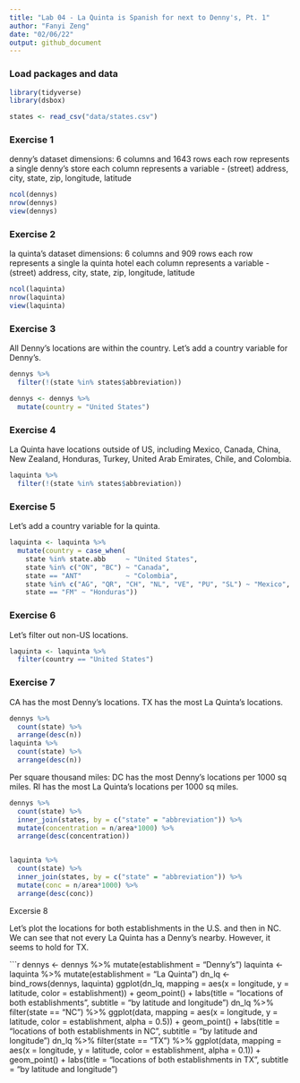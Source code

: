 ```yaml
---
title: "Lab 04 - La Quinta is Spanish for next to Denny's, Pt. 1"
author: "Fanyi Zeng"
date: "02/06/22"
output: github_document
---
```


### Load packages and data

```r
library(tidyverse) 
library(dsbox) 
```

```r
states <- read_csv("data/states.csv")
```

### Exercise 1

denny's dataset
dimensions: 6 columns and 1643 rows 
each row represents a single denny's store
each column represents a variable - (street) address, city, state, zip, longitude, latitude

```r
ncol(dennys)
nrow(dennys)
view(dennys)
```

### Exercise 2

la quinta's dataset
dimensions: 6 columns and 909 rows 
each row represents a single la quinta hotel
each column represents a variable - (street) address, city, state, zip, longitude, latitude

```r
ncol(laquinta)
nrow(laquinta)
view(laquinta)
```

### Exercise 3

All Denny's locations are within the country. Let's add a country variable for Denny's.

```r
dennys %>%
  filter(!(state %in% states$abbreviation))
```

```r
dennys <- dennys %>%
  mutate(country = "United States")
```


### Exercise 4

La Quinta have locations outside of US, including Mexico, Canada, China, New Zealand, Honduras, Turkey, United Arab Emirates, Chile, and Colombia.

```r
laquinta %>%
  filter(!(state %in% states$abbreviation))
```

### Exercise 5

Let's add a country variable for la quinta.

```r
laquinta <- laquinta %>%
  mutate(country = case_when(
    state %in% state.abb     ~ "United States",
    state %in% c("ON", "BC") ~ "Canada",
    state == "ANT"           ~ "Colombia",
    state %in% c("AG", "QR", "CH", "NL", "VE", "PU", "SL") ~ "Mexico",
    state == "FM" ~ "Honduras"))
```

### Exercise 6

Let's filter out non-US locations.

```r
laquinta <- laquinta %>%
  filter(country == "United States")
```

### Exercise 7

CA has the most Denny's locations.
TX has the most La Quinta's locations.

```r
dennys %>%
  count(state) %>%
  arrange(desc(n))
laquinta %>%
  count(state) %>%
  arrange(desc(n))
```

Per square thousand miles:
DC has the most Denny's locations per 1000 sq miles.
RI has the most La Quinta's locations per 1000 sq miles.

```r
dennys %>%
  count(state) %>%
  inner_join(states, by = c("state" = "abbreviation")) %>%
  mutate(concentration = n/area*1000) %>%
  arrange(desc(concentration))


laquinta %>%
  count(state) %>%
  inner_join(states, by = c("state" = "abbreviation")) %>%
  mutate(conc = n/area*1000) %>%
  arrange(desc(conc))
```

Excersie 8

Let's plot the locations for both establishments in the U.S. and then in NC. We can see that not every La Quinta has a Denny's nearby. However, it seems to hold for TX.

```r
dennys <- dennys %>%
  mutate(establishment = "Denny's")
laquinta <- laquinta %>%
  mutate(establishment = "La Quinta")
dn_lq <- bind_rows(dennys, laquinta)
ggplot(dn_lq, mapping = aes(x = longitude, y = latitude, color = establishment)) +
  geom_point() +
  labs(title = "locations of both establishments", subtitle = "by latitude and longitude")
dn_lq %>%
  filter(state == "NC") %>%
  ggplot(data, mapping = aes(x = longitude, y = latitude, color = establishment, alpha = 0.5)) +
  geom_point() +
  labs(title = "locations of both establishments in NC", subtitle = "by latitude and longitude")
dn_lq %>%
  filter(state == "TX") %>%
  ggplot(data, mapping = aes(x = longitude, y = latitude, color = establishment, alpha = 0.1)) +
  geom_point() +
  labs(title = "locations of both establishments in TX", subtitle = "by latitude and longitude")